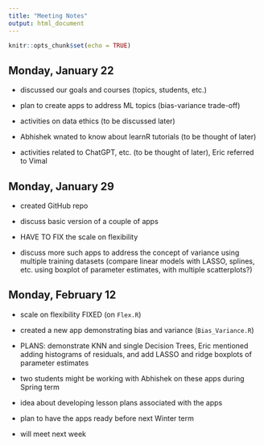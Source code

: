 ```yaml
---
title: "Meeting Notes"
output: html_document
---
```


```r
knitr::opts_chunk$set(echo = TRUE)
```



## Monday, January 22

- discussed our goals and courses (topics, students, etc.)

- plan to create apps to address ML topics (bias-variance trade-off)

- activities on data ethics (to be discussed later)

- Abhishek wnated to know about learnR tutorials (to be thought of later)

- activities related to ChatGPT, etc. (to be thought of later), Eric referred to Vimal



## Monday, January 29

- created GitHub repo

- discuss basic version of a couple of apps

- HAVE TO FIX the scale on flexibility

- discuss more such apps to address the concept of variance using multiple training datasets (compare linear models with LASSO, splines, etc. using boxplot of parameter estimates, with multiple scatterplots?)



## Monday, February 12

- scale on flexibility FIXED (on `Flex.R`)

- created a new app demonstrating bias and variance (`Bias_Variance.R`)

- PLANS: demonstrate KNN and single Decision Trees, Eric mentioned adding histograms of residuals, and add LASSO and ridge boxplots of parameter estimates

- two students might be working with Abhishek on these apps during Spring term

- idea about developing lesson plans associated with the apps

- plan to have the apps ready before next Winter term

- will meet next week


